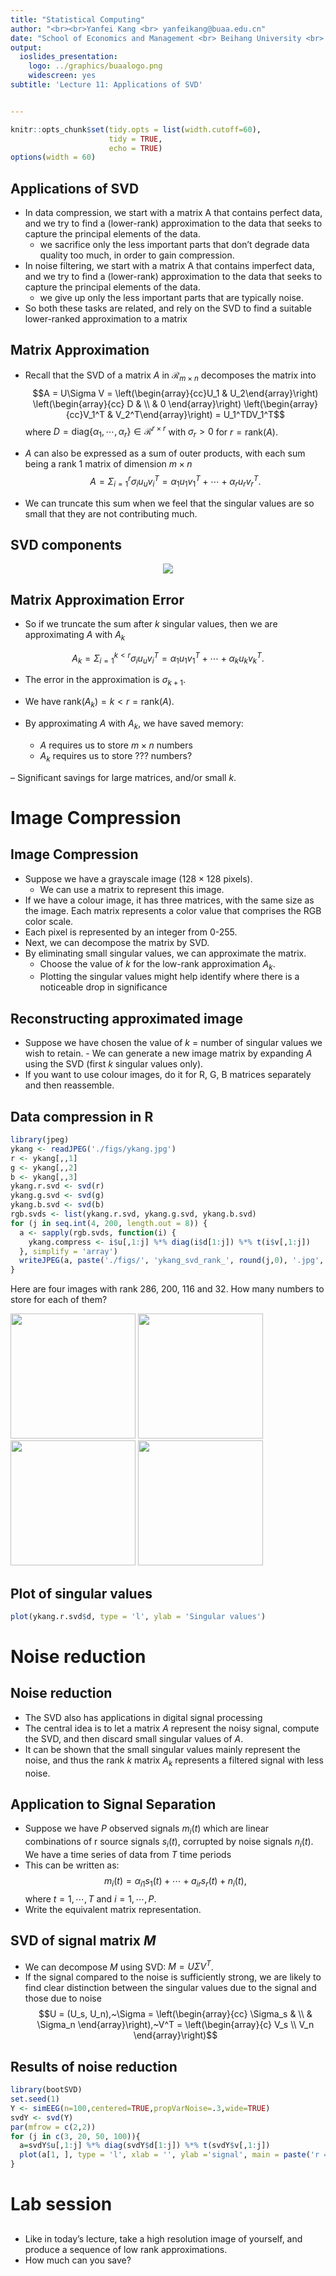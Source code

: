 ```yaml
---
title: "Statistical Computing"
author: "<br><br>Yanfei Kang <br> yanfeikang@buaa.edu.cn"
date: "School of Economics and Management <br> Beihang University <br> http://yanfei.site"
output:
  ioslides_presentation:
    logo: ../graphics/buaalogo.png
    widescreen: yes
subtitle: 'Lecture 11: Applications of SVD'


---
```


<style>
    slides > slide {
    overflow-x: auto !important;
    overflow-y: auto !important;
}
</style>


```r
knitr::opts_chunk$set(tidy.opts = list(width.cutoff=60),
                      tidy = TRUE, 
                      echo = TRUE)
options(width = 60)
```

## Applications of SVD

- In data compression, we start with a matrix A that contains perfect data, and we try to find a (lower-rank) approximation to the data that seeks to capture the principal elements of the data.
     - we sacrifice only the less important parts that don’t degrade data quality too much, in order to gain compression.
- In noise filtering, we start with a matrix A that contains imperfect data, and we try to find a (lower-rank) approximation to the data that seeks to capture the principal elements of the data.
     - we give up only the less important parts that are typically noise.
- So both these tasks are related, and rely on the SVD to find a suitable lower-ranked approximation to a matrix


## Matrix Approximation

- Recall that the SVD of a matrix $A$ in $\mathcal{R}_{m\times n}$ decomposes the matrix into $$A = U\Sigma V = \left(\begin{array}{cc}U_1 & U_2\end{array}\right) \left(\begin{array}{cc}
   D & \\
    & 0
   \end{array}\right) \left(\begin{array}{cc}V_1^T & V_2^T\end{array}\right) = U_1^TDV_1^T$$
where $D = \text{diag}\{\alpha_1, \cdots, \alpha_r\} \in \mathcal{R}^{r\times r}$ with $\sigma_r > 0$ for $r = \text{rank}(A)$.
  
- $A$ can also be expressed as a sum of outer products, with each sum being a rank 1 matrix of dimension $m\times n$ 
$$A = \Sigma_{i = 1}^r \sigma_i u_u v_i^T = \alpha_1 u_1 v_1^T + \cdots + \alpha_r u_r v_r^T.$$

- We can truncate this sum when we feel that the singular values are so small that they are not contributing much.

## SVD components

<center>
![](https://intoli.com/blog/pca-and-svd/img/svd-matrices.png)
</center>

## Matrix Approximation Error

- So if we truncate the sum after $k$ singular values, then we are approximating $A$ with
$A_k$

$$A_k = \Sigma_{i = 1}^{k<r} \sigma_i u_u v_i^T = \alpha_1 u_1 v_1^T + \cdots + \alpha_k u_k v_k^T.$$

- The error in the approximation is $\sigma_{k+1}$.

- We have $\text{rank}(A_k) = k < r = \text{rank}(A).$

- By approximating $A$ with $A_k$, we have saved memory:
    - $A$ requires us to store $m\times n$ numbers
    - $A_k$ requires us to store ??? numbers?
    
– Significant savings for large matrices, and/or small $k$.

# Image Compression

## Image Compression

- Suppose we have a grayscale image ($128 \times 128$ pixels).
    - We can use a matrix to represent this image.
- If we have a colour image, it has three matrices, with the same size as the image. Each matrix represents a color value that comprises the RGB color scale. 
- Each pixel is represented by an integer from 0-255.
- Next, we can decompose the matrix by SVD.
- By eliminating small singular values, we can approximate the matrix.
    - Choose the value of $k$ for the low-rank approximation $A_k$.
    - Plotting the singular values might help identify where there is a noticeable drop in significance
    
## Reconstructing approximated image

- Suppose we have chosen the value of $k$ = number of singular values we wish to retain. - We can generate a new image matrix by expanding $A$ using the SVD (first $k$ singular values only).
- If you want to use colour images, do it for R, G, B matrices separately and then reassemble.

## Data compression in R

```r
library(jpeg)
ykang <- readJPEG('./figs/ykang.jpg')
r <- ykang[,,1]
g <- ykang[,,2]
b <- ykang[,,3]
ykang.r.svd <- svd(r)
ykang.g.svd <- svd(g)
ykang.b.svd <- svd(b)
rgb.svds <- list(ykang.r.svd, ykang.g.svd, ykang.b.svd)
for (j in seq.int(4, 200, length.out = 8)) {
  a <- sapply(rgb.svds, function(i) {
    ykang.compress <- i$u[,1:j] %*% diag(i$d[1:j]) %*% t(i$v[,1:j])
  }, simplify = 'array')
  writeJPEG(a, paste('./figs/', 'ykang_svd_rank_', round(j,0), '.jpg', sep=''))
}
```
Here are four images with rank 286, 200, 116 and 32. How many numbers to store for each of them?


<p float="center">
  <img src="figs/ykang.jpg" width="200" /> 
  <img src="figs/ykang_svd_rank_200.jpg" width="200" /> 
  <img src="figs/ykang_svd_rank_116.jpg" width="200" />
  <img src="figs/ykang_svd_rank_32.jpg" width="200" />
</p>

## Plot of singular values

```r
plot(ykang.r.svd$d, type = 'l', ylab = 'Singular values')
```

# Noise reduction

## Noise reduction

- The SVD also has applications in digital signal processing
- The central idea is to let a matrix $A$ represent the noisy signal, compute the SVD, and then discard small singular values of $A$.
- It can be shown that the small singular values mainly represent the noise, and thus the rank $k$ matrix $A_k$ represents a filtered signal with less noise.

## Application to Signal Separation

- Suppose we have $P$ observed signals $m_i(t)$ which are linear combinations of r source signals $s_i(t)$, corrupted by noise signals $n_i(t)$. We have a time series of data from $T$ time periods
- This can be written as: 
$$m_i(t) = \alpha_{i1}s_1(t) + \cdots + a_{ir}s_r(t) + n_i(t),$$ where $t = 1, \cdots, T$ and $i = 1, \cdots, P$.
- Write the equivalent matrix representation.

## SVD of signal matrix $M$

- We can decompose $M$ using SVD: $M = U\Sigma V^T$.
- If the signal compared to the noise is sufficiently strong, we are likely to find clear distinction between the singular values due to the signal and those due to noise
$$U = (U_s, U_n),~\Sigma = \left(\begin{array}{cc}
   \Sigma_s & \\
    & \Sigma_n
   \end{array}\right),~V^T = \left(\begin{array}{c}
   V_s \\
   V_n
   \end{array}\right)$$

## Results of noise reduction

```r
library(bootSVD)
set.seed(1)
Y <- simEEG(n=100,centered=TRUE,propVarNoise=.3,wide=TRUE)
svdY <- svd(Y)
par(mfrow = c(2,2))
for (j in c(3, 20, 50, 100)){
  a=svdY$u[,1:j] %*% diag(svdY$d[1:j]) %*% t(svdY$v[,1:j])
  plot(a[1, ], type = 'l', xlab = '', ylab ='signal', main = paste('r = ', j, sep =''))
}
```

# Lab session

##

- Like in today’s lecture, take a high resolution image of yourself, and produce a sequence of low rank approximations.
- How much can you save?

